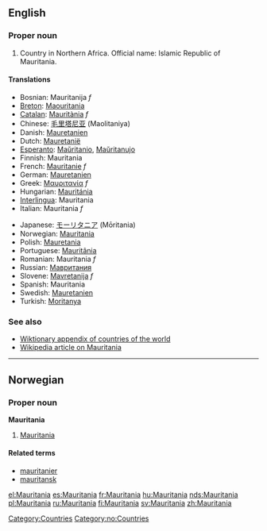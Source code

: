 ==English==

===Proper noun===
{{en-proper noun}}

# Country in Northern Africa.  Official name: Islamic Republic of Mauritania.
<!-- encyclopedic: see Wikipedia for this
# Name of an ocean liner built in the 20th [[century]].
-->

====Translations====
{{top}}
*Bosnian: Mauritanija ''f''
*[[Breton]]: [[Maouritania]]
*[[Catalan]]: [[Mauritània]] ''f''
*Chinese: [[毛里塔尼亚]] (Maolitaniya)
*Danish: [[Mauretanien]]
*Dutch: [[Mauretanië]]
*[[Esperanto]]: [[Maŭritanio]], [[Maŭritanujo]]
*Finnish: Mauritania
*French: [[Mauritanie]] ''f''
*German: [[Mauretanien]]
*Greek: [[Μαυριτανία]] ''f''
*Hungarian: [[Mauritánia]]
*[[Interlingua]]: Mauritania
*Italian: Mauritania ''f''
{{mid}}
*Japanese: [[モーリタニア]] (Mōritania)
*Norwegian: [[#Norwegian|Mauritania]]
*Polish: [[Mauretania]]
*Portuguese: [[Mauritânia]]
*Romanian: Mauritania ''f''
*Russian: [[Мавритания]]
*Slovene: [[Mavretanija]] ''f''
*Spanish: Mauritania
*Swedish: [[Mauretanien]]
*Turkish: [[Moritanya]]
{{bottom}}

===See also===
*[[Wiktionary_Appendix:Countries of the world|Wiktionary appendix of countries of the world]]
*[[w:Mauritania|Wikipedia article on Mauritania]]

[[Category:Countries]]

----

==Norwegian==
===Proper noun===
[[Category:no:Countries]]
'''Mauritania'''
#[[#English|Mauritania]]
====Related terms====
*[[mauritanier]]
*[[mauritansk]]

[[el:Mauritania]]
[[es:Mauritania]]
[[fr:Mauritania]]
[[hu:Mauritania]]
[[nds:Mauritania]]
[[pl:Mauritania]]
[[ru:Mauritania]]
[[fi:Mauritania]]
[[sv:Mauritania]]
[[zh:Mauritania]]